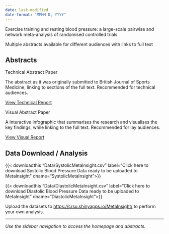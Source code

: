 ```yaml
---
date: last-modified
date-format: "MMMM D, YYYY"
---
```




::: {.hero-banner}
::: {.hero-title}
Exercise training and resting blood pressure: a large-scale pairwise and network meta-analysis of randomised controlled trials
:::

::: {.hero-subtitle}
Multiple abstracts available for different audiences with links to full text
:::
:::

## Abstracts

::: {.feature-grid}

::: {.feature-card}
::: {.feature-icon}
<i class="fas fa-pen-to-square"></i>
:::
::: {.feature-title}
Technical Abstract Paper
:::
::: {.feature-description}
The abstract as it was originally submitted to British Journal of Sports Medicine, linking to sections of the full text. Recommended for technical audiences.
:::
[View Technical Report](Technical%20Abstract%20Paper/Technical%20Abstract%20Paper.html){.btn-primary}
:::

::: {.feature-card}
::: {.feature-icon}
<i class="fas fa-paint-brush"></i>
:::
::: {.feature-title}
Visual Abstract Paper
:::
::: {.feature-description}
A interactive infographic that summarises the research and visualises the key findings, while linking to the full text. Recommended for lay audiences.
:::
[View Visual Report](Visual%20Abstract%20Paper/Visual%20Abstract%20Paper.html){.btn-primary}
:::

:::

## Data Download / Analysis

{{< downloadthis "Data/SystolicMetaInsight.csv" label="Click here to download Systolic Blood Pressure Data ready to be uploaded to MetaInsight" dname="SystolicMetaInsight">}}

{{< downloadthis "Data/DiastolicMetaInsight.csv" label="Click here to download Diastolic Blood Pressure Data ready to be uploaded to MetaInsight" dname="DiastolicMetaInsight">}}

Upload the datasets to <https://crsu.shinyapps.io/MetaInsight/> to perform your own analysis.

---

*Use the sidebar navigation to access the homepage and abstracts.*
